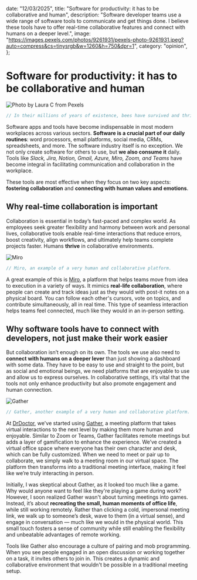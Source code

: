   date: "12/03/2025",
  title: "Software for productivity: it has to be collaborative and human",
  description:
    "Software developer teams use a wide range of software tools to communicate and get things done. I believe these tools have to offer real-time collaborative features and connect with humans on a deeper level.",
  image:
    "https://images.pexels.com/photos/9261931/pexels-photo-9261931.jpeg?auto=compress&cs=tinysrgb&w=1260&h=750&dpr=1",
  category: "opinion",
};

# Software for productivity: it has to be collaborative and human

![Photo by Laura C from Pexels](https://images.pexels.com/photos/9261931/pexels-photo-9261931.jpeg?auto=compress&cs=tinysrgb&w=1260&h=750&dpr=1)

```js
// In their millions of years of existence, bees have survived and thrived due to their emphasis on collaboration, commitment to achievement, and unique sense of beeing. Photo by Laura C from Pexels.
```

Software apps and tools have become indispensable in most modern workplaces across various sectors. **Software is a crucial part of our daily routines**: word processors, email platforms, social media, CRMs, spreadsheets, and more. The software industry itself is no exception. We not only create software for others to use, but **we also consume it** daily. Tools like _Slack, Jira, Notion, Gmail, Azure, Miro, Zoom, and Teams_ have become integral in facilitating communication and collaboration in the workplace.

These tools are most effective when they focus on two key aspects: **fostering collaboration** and **connecting with human values and emotions**.

## Why real-time collaboration is important

Collaboration is essential in today’s fast-paced and complex world. As employees seek greater flexibility and harmony between work and personal lives, collaborative tools enable real-time interactions that reduce errors, boost creativity, align workflows, and ultimately help teams complete projects faster. Humans **thrive** in collaborative environments.

![Miro](https://images.ctfassets.net/w6r2i5d8q73s/1nmgT4uZMqpGnseSJmlw4n/2534b53da14461787a84da57272e2af6/whiteboarding_01_team_meeting_EN_big_16_9.png)

```js
// Miro, an example of a very human and collaborative platform.
```

A great example of this is [Miro](https://miro.com/app/dashboard/), a platform that helps teams move from idea to execution in a variety of ways. It mimics **real-life collaboration**, where people can create and track ideas just as they would with post-it notes on a physical board. You can follow each other's cursors, vote on topics, and contribute simultaneously, all in real time. This type of seamless interaction helps teams feel connected, much like they would in an in-person setting.

## Why software tools have to connect with developers, not just make their work easier

But collaboration isn’t enough on its own. The tools we use also need to **connect with humans on a deeper lever** than just showing a dashboard with some data. They have to be easy to use and straight to the point, but as social and emotional beings, we need platforms that are enjoyable to use and allow us to express ourselves. In collaborative settings, it’s vital that the tools not only enhance productivity but also promote engagement and human connection.

![Gather](https://vulcanpost.com/wp-content/uploads/2021/06/gather_featured_image-3.jpg)

```js
// Gather, another example of a very human and collaborative platform.
```

At [DrDoctor](https://www.drdoctor.co.uk/), we've started using [Gather](https://www.gather.town/), a meeting platform that takes virtual interactions to the next level by making them more human and enjoyable. Similar to Zoom or Teams, Gather facilitates remote meetings but adds a layer of gamification to enhance the experience. We’ve created a virtual office space where everyone has their own character and desk, which can be fully customized. When we need to meet or pair up to collaborate, we simply walk to a meeting room in our virtual space. The platform then transforms into a traditional meeting interface, making it feel like we’re truly interacting in person.

Initially, I was skeptical about Gather, as it looked too much like a game. Why would anyone want to feel like they're playing a game during work? However, I soon realized Gather wasn't about turning meetings into games. Instead, it’s about **recreating the small, human moments of office life**, while still working remotely. Rather than clicking a cold, impersonal meeting link, we walk up to someone’s desk, wave to them (in a virtual sense), and engage in conversation — much like we would in the physical world. This small touch fosters a sense of community while still enabling the flexibility and unbeatable advantages of remote working.

Tools like Gather also encourage a culture of pairing and mob programming. When you see people engaged in an open discussion or working together on a task, it invites others to join in. This creates a dynamic and collaborative environment that wouldn't be possible in a traditional meeting setup.
